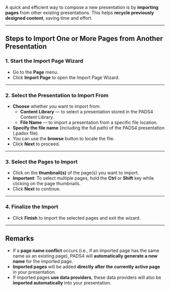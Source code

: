 
A quick and efficient way to compose a new presentation is by **importing pages** from other existing presentations. This helps **recycle previously designed content**, saving time and effort.

---

## **Steps to Import One or More Pages from Another Presentation**

### 1. Start the Import Page Wizard
- Go to the **Page** menu.
- Click **Import Page** to open the Import Page Wizard.

---

### 2. Select the Presentation to Import From
- **Choose** whether you want to import from:
  - **Content Library** — to select a presentation stored in the PADS4 Content Library.
  - **File Name** — to import a presentation from a specific file location.
- **Specify the file name** (including the full path) of the PADS4 presentation (.padsx file).
- You can use the **browse** button to locate the file.
- Click **Next** to proceed.

---

### 3. Select the Pages to Import
- Click on the **thumbnail(s)** of the page(s) you want to import.
- **Important**: To select multiple pages, hold the **Ctrl** or **Shift** key while clicking on the page thumbnails.
- Click **Next** to continue.

---

### 4. Finalize the Import
- Click **Finish** to import the selected pages and exit the wizard.

---

## **Remarks**
- If a **page name conflict** occurs (i.e., if an imported page has the same name as an existing page), PADS4 will **automatically generate a new name** for the imported page.
- **Imported pages** will be added **directly after the currently active page** in your presentation.
- If imported pages **use data providers**, these data providers will also be **imported automatically** into your presentation.

